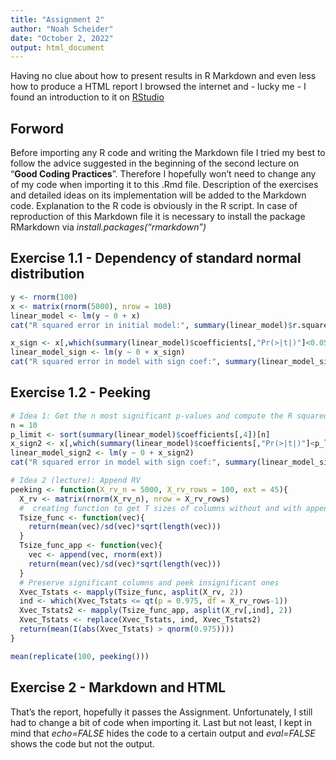 ```yaml
---
title: "Assignment 2"
author: "Noah Scheider"
date: "October 2, 2022"
output: html_document
---
```


Having no clue about how to present results in R Markdown and even less how to produce a HTML report I browsed the internet and - lucky me - I found an introduction to it on [RStudio](https://rmarkdown.rstudio.com/articles_intro.html)

## Forword

Before importing any R code and writing the Markdown file I tried my best to follow the advice suggested in the beginning of the second lecture on "**Good Coding Practices**". Therefore I hopefully won't need to change any of my code when importing it to this .Rmd file. Description of the exercises and detailed ideas on its implementation will be added to the Markdown code. Explanation to the R code is obviously in the R script. In case of reproduction of this Markdown file it is necessary to install the package RMarkdown via  *install.packages("rmarkdown")*


## Exercise 1.1 - Dependency of standard normal distribution

```r
y <- rnorm(100)
x <- matrix(rnorm(5000), nrow = 100)
linear_model <- lm(y ~ 0 + x)
cat("R squared error in initial model:", summary(linear_model)$r.squared)

x_sign <- x[,which(summary(linear_model)$coefficients[,"Pr(>|t|)"]<0.05)]
linear_model_sign <- lm(y ~ 0 + x_sign)
cat("R squared error in model with sign coef:", summary(linear_model_sign)$r.squared)
```

## Exercise 1.2 - Peeking

```r
# Idea 1: Get the n most significant p-values and compute the R squared error of their RV
n = 10
p_limit <- sort(summary(linear_model)$coefficients[,4])[n]
x_sign2 <- x[,which(summary(linear_model)$coefficients[,"Pr(>|t|)"]<p_limit)]
linear_model_sign2 <- lm(y ~ 0 + x_sign2)
cat("R squared error in model with sign coef:", summary(linear_model_sign2)$r.squared)

# Idea 2 (lecture): Append RV
peeking <- function(X_rv_n = 5000, X_rv_rows = 100, ext = 45){
  X_rv <- matrix(rnorm(X_rv_n), nrow = X_rv_rows)
  #  creating function to get T sizes of columns without and with appending new RV
  Tsize_func <- function(vec){
    return(mean(vec)/sd(vec)*sqrt(length(vec)))
  }
  Tsize_func_app <- function(vec){
    vec <- append(vec, rnorm(ext))
    return(mean(vec)/sd(vec)*sqrt(length(vec)))
  }
  # Preserve significant columns and peek insignificant ones
  Xvec_Tstats <- mapply(Tsize_func, asplit(X_rv, 2))
  ind <- which(Xvec_Tstats <= qt(p = 0.975, df = X_rv_rows-1))
  Xvec_Tstats2 <- mapply(Tsize_func_app, asplit(X_rv[,ind], 2))
  Xvec_Tstats <- replace(Xvec_Tstats, ind, Xvec_Tstats2)
  return(mean(I(abs(Xvec_Tstats) > qnorm(0.975))))
}

mean(replicate(100, peeking()))
```

## Exercise 2 - Markdown and HTML

That's the report, hopefully it passes the Assignment. Unfortunately, I still had to change a bit of code when importing it. Last but not least, I kept in mind that *echo=FALSE* hides the code to a certain output and *eval=FALSE* shows the code but not the output.
